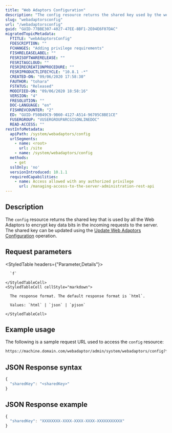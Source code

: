 ```yaml
---
title: "Web Adaptors Configuration"
description: "The config resource returns the shared key used by the web adaptors to encrypt information."
slug: "webadaptorsconfig"
url: "/webadaptorsconfig"
guid: "GUID-77BBE307-4027-47EE-8BF1-2E04E6F07DAC"
migratedTopicMetadata:
  FTITLE: "webAdaptorsConfig"
  FDESCRIPTION: ""
  FCHANGES: "Adding privilege requirements"
  FISHRELEASELABEL: ""
  FESRISOFTWARERELEASE: ""
  FESRITAGCLOUD: ""
  FESRIRECREATIONPROCEDURE: ""
  FESRIPRODUCTLIFECYCLE: "10.8.1 -*"
  CREATED-ON: "09/06/2020 17:58:30"
  FAUTHOR: "tohara"
  FSTATUS: "Released"
  MODIFIED-ON: "09/06/2020 18:58:16"
  VERSION: "4"
  FRESOLUTION: ""
  DOC-LANGUAGE: "en"
  FISHREVCOUNTER: "2"
  ED: "GUID-F50B49C9-9B60-4127-A514-96705C8BE1CE"
  FUSERGROUP: "VUSERGROUPARCGISONLINEDOC"
  READ-ACCESS: ""
restInfoMetadata:
  apiPath: /system/webadaptors/config
  urlSegments:
    - name: <root>
      url: /site
    - name: /system/webadaptors/config
  methods:
    - get
  sslOnly: 'no'
  versionIntroduced: 10.1.1
  requiredCapabilities:
    - name: Access allowed with any authorized privilege
      url: /managing-access-to-the-server-administration-rest-api
---
```


## Description

The `config` resource returns the shared key that is used by all the Web Adaptors to encrypt key data bits in the incoming requests to the server. The shared key can be updated using the [Update Web Adaptors Configuration](/updatewebadaptorsconfig) operation.


##  Request parameters

<StyledTable headers={"Parameter,Details"}>
  <StyledTableRow>
    <StyledTableCell cellStyle="markdown">

      `f` 

    </StyledTableCell>
    <StyledTableCell cellStyle="markdown">

      The response format. The default response format is `html`.

      Values: `html` | `json` | `pjson`

    </StyledTableCell>
  </StyledTableRow>
</StyledTable>


## Example usage

The following is a sample request URL used to access the `config` resource:

```markdown
https://machine.domain.com/webadaptor/admin/system/webadaptors/config?f=pjson
```

## JSON Response syntax

```javascript
{
  "sharedKey": "<sharedKey>"	
}
```

## JSON Response example

```javascript
{
  "sharedKey": "XXXXXXXX-XXXX-XXXX-XXXX-XXXXXXXXXXX"
}
```